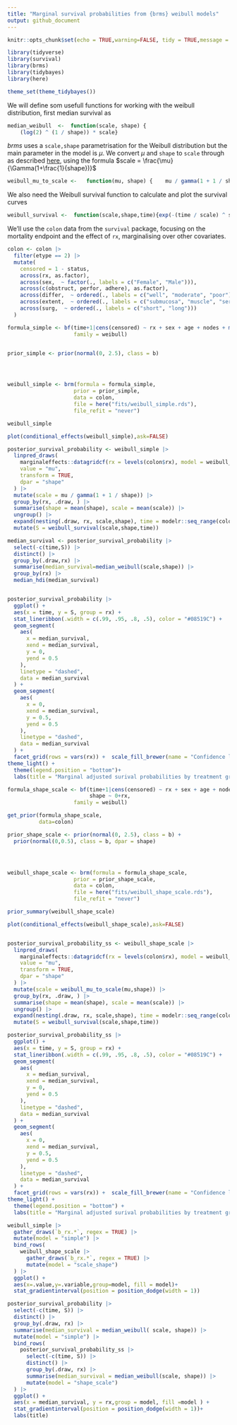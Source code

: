 ```yaml
---
title: "Marginal survival probabilities from {brms} weibull models"
output: github_document
---
```


```r

knitr::opts_chunk$set(echo = TRUE,warning=FALSE, tidy = TRUE,message = FALSE)

```

```r
library(tidyverse)
library(survival)
library(brms)
library(tidybayes)
library(here)

theme_set(theme_tidybayes())

```

We will define som usefull functions for working with the weibull distribution, first median survival as

```r
median_weibull  <-  function(scale, shape) {
    (log(2) ^ (1 / shape)) * scale}
```

*brms* uses a `scale,shape` parametrisation for the Weibull distribution but the main parameter in the model is $\mu$. We convert $\mu$ and `shape` to `scale` through as described [here](https://stats.stackexchange.com/questions/542106/difference-in-fitting-to-right-censored-data-between-mle-and-bayesian-method), using the formula $scale = \frac{\mu}{\Gamma(1+\frac{1}{shape})}$

```r

weibull_mu_to_scale <-   function(mu, shape) {    mu / gamma(1 + 1 / shape)  }
```

We also need the Weibull survival function to calculate and plot the survival curves

```r
weibull_survival <-  function(scale,shape,time){exp(-(time / scale) ^ shape)}
```



We'll use the `colon` data from the `survival` package, focusing on the mortality endpoint and the effect of `rx`, marginalising over other covariates. 

```r

colon <- colon |>
  filter(etype == 2) |>
  mutate(
    censored = 1 - status,
    across(rx, as.factor),
    across(sex,  ~ factor(., labels = c("Female", "Male"))),
    across(c(obstruct, perfor, adhere), as.factor),
    across(differ,  ~ ordered(., labels = c("well", "moderate", "poor"))),
    across(extent,  ~ ordered(., labels = c("submucosa", "muscle", "serosa", "contiguous structures"))),
    across(surg,  ~ ordered(., labels = c("short", "long")))
  )

```

```r
formula_simple <- bf(time+1|cens(censored) ~ rx + sex + age + nodes + mo(differ) + adhere,
                     family = weibull)


prior_simple <- prior(normal(0, 2.5), class = b)




weibull_simple <- brm(formula = formula_simple,
                     prior = prior_simple,
                     data = colon,
                     file = here("fits/weibull_simple.rds"),
                     file_refit = "never")

weibull_simple
```


```r
plot(conditional_effects(weibull_simple),ask=FALSE)

```

```r
posterior_survival_probability <- weibull_simple |>
  linpred_draws(
    marginaleffects::datagridcf(rx = levels(colon$rx), model = weibull_simple),
    value = "mu",
    transform = TRUE,
    dpar = "shape"
  ) |>
  mutate(scale = mu / gamma(1 + 1 / shape)) |> 
  group_by(rx, .draw, ) |>
  summarise(shape = mean(shape), scale = mean(scale)) |>
  ungroup() |>
  expand(nesting(.draw, rx, scale,shape), time = modelr::seq_range(colon$time, n = 101)) |>
  mutate(S = weibull_survival(scale,shape,time))


```

```r
median_survival <- posterior_survival_probability |> 
  select(-c(time,S)) |> 
  distinct() |> 
  group_by(.draw,rx) |> 
  summarise(median_survival=median_weibull(scale,shape)) |> 
  group_by(rx) |> 
  median_hdi(median_survival)


posterior_survival_probability |> 
  ggplot() +
  aes(x = time, y = S, group = rx) +
  stat_lineribbon(.width = c(.99, .95, .8, .5), color = "#08519C") +
  geom_segment(
    aes(
      x = median_survival,
      xend = median_survival,
      y = 0,
      yend = 0.5
    ),
    linetype = "dashed",
    data = median_survival
  ) +
  geom_segment(
    aes(
      x = 0,
      xend = median_survival,
      y = 0.5,
      yend = 0.5
    ),
    linetype = "dashed",
    data = median_survival
  ) +
  facet_grid(rows = vars(rx)) +  scale_fill_brewer(name = "Confidence level") +
theme_light() +
  theme(legend.position = "bottom")+
  labs(title = "Marginal adjusted surival probabilities by treatment group", subtitle = "(Population averaged)", caption = "Dashed lines denote estimated median survival")

```


```r

formula_shape_scale <- bf(time+1|cens(censored) ~ rx + sex + age + nodes + mo(differ) + adhere,
                          shape ~ 0+rx,
                     family = weibull)

get_prior(formula_shape_scale,
          data=colon)

prior_shape_scale <- prior(normal(0, 2.5), class = b) +
  prior(normal(0,0.5), class = b, dpar = shape)




weibull_shape_scale <- brm(formula = formula_shape_scale,
                     prior = prior_shape_scale,
                     data = colon,
                     file = here("fits/weibull_shape_scale.rds"),
                     file_refit = "never")

prior_summary(weibull_shape_scale)

plot(conditional_effects(weibull_shape_scale),ask=FALSE)



```

```r
posterior_survival_probability_ss <- weibull_shape_scale |>
  linpred_draws(
    marginaleffects::datagridcf(rx = levels(colon$rx), model = weibull_shape_scale),
    value = "mu",
    transform = TRUE,
    dpar = "shape"
  ) |>
  mutate(scale = weibull_mu_to_scale(mu,shape)) |>
  group_by(rx, .draw, ) |>
  summarise(shape = mean(shape), scale = mean(scale)) |>
  ungroup() |>
  expand(nesting(.draw, rx, scale,shape), time = modelr::seq_range(colon$time, n = 101)) |>
  mutate(S = weibull_survival(scale,shape,time))

```

```r
posterior_survival_probability_ss |> 
  ggplot() +
  aes(x = time, y = S, group = rx) +
  stat_lineribbon(.width = c(.99, .95, .8, .5), color = "#08519C") +
  geom_segment(
    aes(
      x = median_survival,
      xend = median_survival,
      y = 0,
      yend = 0.5
    ),
    linetype = "dashed",
    data = median_survival
  ) +
  geom_segment(
    aes(
      x = 0,
      xend = median_survival,
      y = 0.5,
      yend = 0.5
    ),
    linetype = "dashed",
    data = median_survival
  ) +
  facet_grid(rows = vars(rx)) +  scale_fill_brewer(name = "Confidence level") +
theme_light() +
  theme(legend.position = "bottom") +
  labs(title = "Marginal adjusted surival probabilities by treatment group", subtitle = "(Population averaged)", caption = "Dashed lines denote estimated median survival")

```

```r
weibull_simple |>
  gather_draws(`b_rx.*`, regex = TRUE) |>
  mutate(model = "simple") |>
  bind_rows(
    weibull_shape_scale |>
      gather_draws(`b_rx.*`, regex = TRUE) |>
      mutate(model = "scale_shape")
  ) |> 
  ggplot() + 
  aes(x=.value,y=.variable,group=model, fill = model)+
  stat_gradientinterval(position = position_dodge(width = 1))
```

```r
posterior_survival_probability |>
  select(-c(time, S)) |>
  distinct() |>
  group_by(.draw, rx) |>
  summarise(median_survival = median_weibull( scale, shape)) |>
  mutate(model = "simple") |>
  bind_rows(
    posterior_survival_probability_ss |>
      select(-c(time, S)) |>
      distinct() |>
      group_by(.draw, rx) |>
      summarise(median_survival = median_weibull(scale, shape)) |>
      mutate(model = "shape_scale")
  ) |>
  ggplot() +
  aes(x = median_survival, y = rx,group = model, fill =model ) +
  stat_gradientinterval(position = position_dodge(width = 1))+
  labs(title)
```
